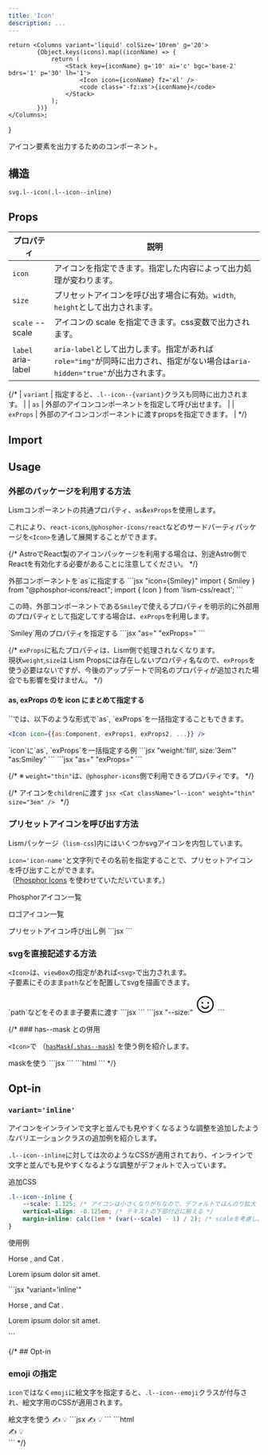 ```yaml
---
title: 'Icon'
description: ...
---
```



	return <Columns variant='liquid' colSize='10rem' g='20'>
			{Object.keys(icons).map((iconName) => {
				return (
					<Stack key={iconName} g='10' ai='c' bgc='base-2' bdrs='1' p='30' lh='1'>
						<Icon icon={iconName} fz='xl' />
						<code class='-fz:xs'>{iconName}</code>
					</Stack>
				);
			})}
	</Columns>;
}


アイコン要素を出力するためのコンポーネント。


## 構造
```pug
svg.l--icon(.l--icon--inline)
```


## Props

| プロパティ | 説明 |
|---|---|
| `icon` | アイコンを指定できます。指定した内容によって出力処理が変わります。 |
| `size` | プリセットアイコンを呼び出す場合に有効。`width`, `height`として出力されます。|
| `scale` <PropBadge type="cssvar">--scale</PropBadge>| アイコンの scale を指定できます。css変数で出力されます。 |
| `label` <PropBadge type="attr">aria-label</PropBadge>| `aria-label`として出力します。指定があれば`role="img"`が同時に出力され、指定がない場合は`aria-hidden="true"`が出力されます。 |


{/*
| `variant` | 指定すると、`.l--icon--{variant}`クラスも同時に出力されます。 |
| `as` | 外部のアイコンコンポーネントを指定して呼び出せます。 |
| `exProps` | 外部のアイコンコンポーネントに渡すpropsを指定できます。 |
*/}



## Import

<ImportPackage component='Icon' />

## Usage


### 外部のパッケージを利用する方法

Lismコンポーネントの共通プロパティ、`as`&`exProps`を使用します。

これにより、`react-icons`,`@phosphor-icons/react`などのサードパーティパッケージを`<Icon>`を通して展開することができます。

{/* <Callout type='warning'>
AstroでReact製のアイコンパッケージを利用する場合は、別途Astro側でReactを有効化する必要があることに注意してください。
</Callout> */}

<Spacer h={10}/>

<Preview>
	<PreviewTitle>外部コンポーネントを`as`に指定する</PreviewTitle>
	<PreviewArea p='30'>
		<Icon as={Smiley} fz='2rem'/>
	</PreviewArea>
	<PreviewCode>
```jsx "icon={Smiley}"
import { Smiley } from "@phosphor-icons/react";
import { Icon } from 'lism-css/react';

<Icon as={Smiley} fz='2rem'/>
```
	</PreviewCode>
</Preview>


この時、外部コンポーネントである`Smiley`で使えるプロパティを明示的に外部用のプロパティとして指定してする場合は、`exProps`を利用します。

<Preview>
	<PreviewTitle>`Smiley`用のプロパティを指定する</PreviewTitle>
	<PreviewArea p='30'>
		<Icon as={Smiley} exProps={{ weight:'fill', size:'3em' }} c='blue' />
	</PreviewArea>
	<PreviewCode>
		```jsx "as=" "exProps="
		<Icon as={Smiley} exProps={{ weight:'fill', size:'3em' }} c='blue' />
		```
	</PreviewCode>
</Preview>

{/* <Note type='note' title='Note'>
`exProps`に私たプロパティは、Lism側で処理されなくなります。  
現状`weight`,`size`は Lism Propsには存在しないプロパティ名なので、`exProps`を使う必要はないですが、今後のアップデートで同名のプロパティが追加された場合でも影響を受けません。
</Note> */}

<Spacer h={10}/>


#### as, exProps のを icon にまとめて指定する

<Note type='point' title='Point'>
`<Icon>`では、以下のような形式で`as`, `exProps`を一括指定することもできます。

```jsx
<Icon icon={{as:Component, exProps1, exProps2, ...}} />
```
</Note>


<Preview>
	<PreviewTitle>`icon`に`as`, `exProps`を一括指定する例</PreviewTitle>
	<PreviewArea p='30'>
		<Icon icon={{as:Smiley, weight:'fill', size:'3em'}} c='blue' />
	</PreviewArea>
		<PreviewCode slot='tab' label='一括'>
		```jsx "weight:'fill', size:'3em'" "as:Smiley"
		<Icon icon={{as:Smiley, weight:'fill', size:'3em'}} c='blue' />
		``` 
	</PreviewCode>
	<PreviewCode slot='tab' label='分割'>
		```jsx "as=" "exProps="
		<Icon as={Smiley} exProps={{weight:'fill', size:'3em'}} c='blue' />
		``` 
	</PreviewCode>

</Preview>



{/* ※ `weight="thin"`は、`@phosphor-icons`側で利用できるプロパティです。 */}

{/* <Preview>
	<PreviewTitle>アイコンを`children`に渡す</PreviewTitle>
	<PreviewArea p='30'>
		<Cat className="l--icon" weight="thin" size="3em" />
	</PreviewArea>
	<PreviewCode>
		```jsx
		<Cat className="l--icon" weight="thin" size="3em" />
		```
	</PreviewCode>
</Preview> */}



### プリセットアイコンを呼び出す方法

Lismパッケージ（`lism-css`)内にはいくつかsvgアイコンを内包しています。

`icon='icon-name'`と文字列でその名前を指定することで、プリセットアイコンを呼び出すことができます。  
（[Phosphor Icons](https://phosphoricons.com/) を使わせていただいています。）

<PreviewTitle>Phosphorアイコン一覧</PreviewTitle>
<Container>
<PresetIcons icons={phIcons} />
</Container>

<PreviewTitle>ロゴアイコン一覧</PreviewTitle>
<Container>
<PresetIcons icons={logoIcons} />
</Container>

<Preview>
	<PreviewTitle>プリセットアイコン呼び出し例</PreviewTitle>
	<PreviewArea p='30'>
		<Cluster g='20'>
			<Icon icon='lightbulb' size='40px' />
			<Icon icon='warning' fz='2xl' c='blue' />
		</Cluster>
	</PreviewArea>
	<PreviewCode>
		```jsx
		<Cluster g='20'>
			<Icon icon='lightbulb' size='40px' />
			<Icon icon='warning' fz='2xl' c='blue' />
		</Cluster>
		```
	</PreviewCode>
</Preview>



### svgを直接記述する方法

`<Icon>`は、`viewBox`の指定があれば`<svg>`で出力されます。  
子要素にそのまま`path`などを配置してsvgを描画できます。


<Preview>
	<PreviewTitle>`path`などをそのまま子要素に渡す</PreviewTitle>
	<PreviewArea p='30'>
		<Icon viewBox='0 0 256 256' label='Smiley icon' fz='3em' c='blue'>
			<path d="M128,24A104,104,0,1,0,232,128,104.11,104.11,0,0,0,128,24Zm0,192a88,88,0,1,1,88-88A88.1,88.1,0,0,1,128,216ZM80,108a12,12,0,1,1,12,12A12,12,0,0,1,80,108Zm96,0a12,12,0,1,1-12-12A12,12,0,0,1,176,108Zm-1.07,48c-10.29,17.79-27.4,28-46.93,28s-36.63-10.2-46.92-28a8,8,0,1,1,13.84-8c7.47,12.91,19.21,20,33.08,20s25.61-7.1,33.07-20a8,8,0,0,1,13.86,8Z"></path>
		</Icon>
	</PreviewArea>
	<PreviewCode slot='tab' label='JSX'>
		```jsx
		<Icon viewBox='0 0 256 256' label='Smiley icon' fz='3em' c='blue'>
			<path d="M128,24A104,104,0,1,0,232,128,104.11,104.11,0,0,0,128,24Zm0,192a88,88,0,1,1,88-88A88.1,88.1,0,0,1,128,216ZM80,108a12,12,0,1,1,12,12A12,12,0,0,1,80,108Zm96,0a12,12,0,1,1-12-12A12,12,0,0,1,176,108Zm-1.07,48c-10.29,17.79-27.4,28-46.93,28s-36.63-10.2-46.92-28a8,8,0,1,1,13.84-8c7.47,12.91,19.21,20,33.08,20s25.61-7.1,33.07-20a8,8,0,0,1,13.86,8Z"></path>
		</Icon>
		```
	</PreviewCode>
	<PreviewCode slot='tab' label='HTML'>
		```jsx "--size:"
		<svg xmlns="http://www.w3.org/2000/svg" viewBox="0 0 256 256" width="3em" height="3em" fill="currentColor" focusable="false" aria-label="Phosphor Icons のロゴ" role="img" class="l--icon -c:" style="--c:var(--blue)">
			<path d="M128,24A104,104,0,1,0,232,128,104.11,104.11,0,0,0,128,24Zm0,192a88,88,0,1,1,88-88A88.1,88.1,0,0,1,128,216ZM80,108a12,12,0,1,1,12,12A12,12,0,0,1,80,108Zm96,0a12,12,0,1,1-12-12A12,12,0,0,1,176,108Zm-1.07,48c-10.29,17.79-27.4,28-46.93,28s-36.63-10.2-46.92-28a8,8,0,1,1,13.84-8c7.47,12.91,19.21,20,33.08,20s25.61-7.1,33.07-20a8,8,0,0,1,13.86,8Z"></path>
		</svg>
		```
	</PreviewCode>
</Preview>


{/* ### has--mask との併用

`<Icon>`で （[`hasMask`(`.shas--mask`)](/css/layout-state/#has--mask)  を使う例を紹介します。

<Preview>
	<PreviewTitle>maskを使う</PreviewTitle>
	<PreviewArea p='30'>
		<Icon fz='4xl' bgc='green' mask maskImg='<svg xmlns="http://www.w3.org/2000/svg" width="32" height="32" fill="#000000" viewBox="0 0 256 256"><path d="M128,24A104,104,0,1,0,232,128,104.11,104.11,0,0,0,128,24Zm0,192a88,88,0,1,1,88-88A88.1,88.1,0,0,1,128,216ZM80,108a12,12,0,1,1,12,12A12,12,0,0,1,80,108Zm96,0a12,12,0,1,1-12-12A12,12,0,0,1,176,108Zm-1.07,48c-10.29,17.79-27.4,28-46.93,28s-36.63-10.2-46.92-28a8,8,0,1,1,13.84-8c7.47,12.91,19.21,20,33.08,20s25.61-7.1,33.07-20a8,8,0,0,1,13.86,8Z"></path></svg>'
		/>
	</PreviewArea>
	<PreviewCode slot='tab' label='JSX'>
		```jsx
		<Icon fz='4xl' bgc='green' mask maskImg='<svg xmlns="http://www.w3.org/2000/svg" width="32" height="32" fill="#000000" viewBox="0 0 256 256"><path d="M128,24A104,104,0,1,0,232,128,104.11,104.11,0,0,0,128,24Zm0,192a88,88,0,1,1,88-88A88.1,88.1,0,0,1,128,216ZM80,108a12,12,0,1,1,12,12A12,12,0,0,1,80,108Zm96,0a12,12,0,1,1-12-12A12,12,0,0,1,176,108Zm-1.07,48c-10.29,17.79-27.4,28-46.93,28s-36.63-10.2-46.92-28a8,8,0,1,1,13.84-8c7.47,12.91,19.21,20,33.08,20s25.61-7.1,33.07-20a8,8,0,0,1,13.86,8Z"></path></svg>'
		/>
		```
	</PreviewCode>
	<PreviewCode slot='tab' label='HTML'>
		```html
		<span class="l--icon -mask: -fz:4xl" style="--mask-img:url('data:image/svg+xml;utf8,<svg xmlns=&quot;http://www.w3.org/2000/svg&quot; width=&quot;32&quot; height=&quot;32&quot; fill=&quot;%23000000&quot; viewBox=&quot;0 0 256 256&quot;><path d=&quot;M128,24A104,104,0,1,0,232,128,104.11,104.11,0,0,0,128,24Zm0,192a88,88,0,1,1,88-88A88.1,88.1,0,0,1,128,216ZM80,108a12,12,0,1,1,12,12A12,12,0,0,1,80,108Zm96,0a12,12,0,1,1-12-12A12,12,0,0,1,176,108Zm-1.07,48c-10.29,17.79-27.4,28-46.93,28s-36.63-10.2-46.92-28a8,8,0,1,1,13.84-8c7.47,12.91,19.21,20,33.08,20s25.61-7.1,33.07-20a8,8,0,0,1,13.86,8Z&quot;></path></svg>');--bgc:var(--green)" aria-hidden="true"></span>
		```
	</PreviewCode>
</Preview> */}



## Opt-in

### `variant='inline'`

アイコンをインラインで文字と並んでも見やすくなるような調整を追加したようなバリエーションクラスの追加例を紹介します。


`.l--icon--inline`に対しては次のようなCSSが適用されており、インラインで文字と並んでも見やすくなるような調整がデフォルトで入っています。


<PreviewTitle>追加CSS</PreviewTitle>
```css
.l--icon--inline {
	--scale: 1.125; /* アイコンは小さくなりがちなので、デフォルトでほんのり拡大 */
	vertical-align: -0.125em; /* テキストの下部付近に揃える */
	margin-inline: calc(1em * (var(--scale) - 1) / 2); /* scaleを考慮し、マージンを確保 */
}
```

<Preview>
	<PreviewTitle>使用例</PreviewTitle>
	<PreviewArea p='30'>
		<p>Horse <Icon variant='inline' as={Horse} />, and Cat <Icon variant='inline' as={Cat}/>.</p>
		<p><Icon variant='inline' icon={{as:WarningCircle, weight:'fill'}} scale='2' c='red' /> Lorem ipsum dolor sit amet.</p>
	</PreviewArea>
	<PreviewCode>
		```jsx "variant='inline'"
		<p>
			Horse <Icon variant='inline' as={Horse} />, and Cat <Icon variant='inline' as={Cat}/>.
		</p>
		<p>
			<Icon variant='inline' icon={{as:WarningCircle, weight:'fill'}} scale='2' c='red' /> Lorem ipsum dolor sit amet.
		</p>
		```
	</PreviewCode>
</Preview>



{/* ## Opt-in

### emoji の指定

`icon`ではなく`emoji`に絵文字を指定すると、`.l--icon--emoji`クラスが付与され、絵文字用のCSSが適用されます。

<Preview>
	<PreviewTitle>絵文字を使う</PreviewTitle>
	<PreviewArea p='30'>
		<Flex g='20'>
			<Icon fz='2xl' lh='1'>✍️</Icon>
			<Icon fz='2xl' lh='1'>💡</Icon>
		</Flex>
	</PreviewArea>
	<PreviewCode slot='tab' label='JSX'>
		```jsx
		<Flex g='20'>
			<Icon fz='2xl' lh='1'>✍️</Icon>
			<Icon fz='2xl' lh='1'>💡</Icon>
		</Flex>
		```
	</PreviewCode>
	<PreviewCode slot='tab' label='HTML'>
		```html
		<div class="l--flex -g:20">
			<span class="l--icon -fz:2xl -lh:1" aria-hidden="true">✍️</span>
			<span class="l--icon -fz:2xl -lh:1" aria-hidden="true">💡</span>
		</div>
		```
	</PreviewCode>
</Preview> */}
